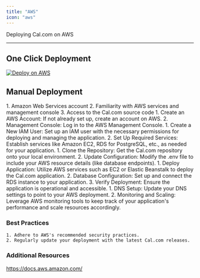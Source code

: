```yaml
---
title: "AWS"
icon: "aws"
---
```


Deploying Cal.com on AWS

---

## One Click Deployment

<a
  href="https://console.aws.amazon.com/amplify/home#/deploy?repo=https://github.com/calcom/docker"
  target="_blank">
  <img src="https://oneclick.amplifyapp.com/button.svg" noZoom alt="Deploy on AWS" />
</a>

## Manual Deployment

<Steps>
  <Step title="Prerequisites">
    1. Amazon Web Services account 2. Familiarity with AWS services and management console 3. Access to the
    Cal.com source code
  </Step>
  <Step title="AWS Environment Setup">
    1. Create an AWS Account: If not already set up, create an account on AWS. 2. Management Console: Log in
    to the AWS Management Console.
  </Step>
  <Step title="Creating AWS Resources">
    1. Create a New IAM User: Set up an IAM user with the necessary permissions for deploying and managing the
    application. 2. Set Up Required Services: Establish services like Amazon EC2, RDS for PostgreSQL, etc., as
    needed for your application.
  </Step>
  <Step title="Configuring Cal.com">
    1. Clone the Repository: Get the Cal.com repository onto your local environment. 2. Update Configuration:
    Modify the .env file to include your AWS resource details (like database endpoints).
  </Step>
  <Step title="Deploying on AWS">
    1. Deploy Application: Utilize AWS services such as EC2 or Elastic Beanstalk to deploy the Cal.com
    application. 2. Database Configuration: Set up and connect the RDS instance to your application. 3. Verify
    Deployment: Ensure the application is operational and accessible.
  </Step>
  <Step title="Post-Deployment Steps">
    1. DNS Setup: Update your DNS settings to point to your AWS deployment. 2. Monitoring and Scaling:
    Leverage AWS monitoring tools to keep track of your application's performance and scale resources
    accordingly.
  </Step>
</Steps>

### Best Practices

    1. Adhere to AWS's recommended security practices.
    2. Regularly update your deployment with the latest Cal.com releases.

### Additional Resources

https://docs.aws.amazon.com/
